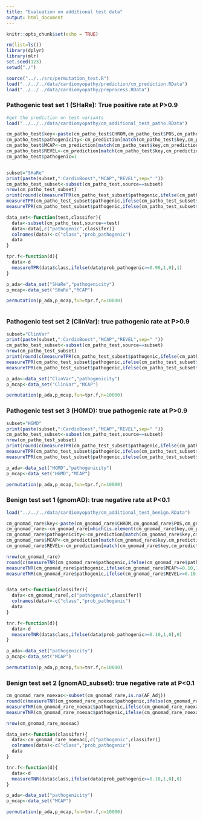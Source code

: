 ```yaml
---
title: "Evaluation on additional test data"
output: html_document
---
```


```r
knitr::opts_chunk$set(echo = TRUE)
```

 
```r
rm(list=ls())
library(dplyr)
library(mlr)
set.seed(123)
setwd("./")

source("../../src/permutation_test.R")
load("../../../data/cardiomyopathy/prediction/cm_prediction.RData")
load("../../../data/cardiomyopathy/preprocess.RData")
```


### Pathogenic test set 1 (SHaRe): True positive rate at P>0.9
```r
#get the prediction on test variants
load("../../../data/cardiomyopathy/cm_additional_test_patho.RData")

cm_patho_test$key<-paste(cm_patho_test$CHROM,cm_patho_test$POS,cm_patho_test$REF,cm_patho_test$ALT,sep="_")
cm_patho_test$pathogenicity<-cm_prediction[match(cm_patho_test$key,cm_prediction$key),]$pathogenicity
cm_patho_test$MCAP<-cm_prediction[match(cm_patho_test$key,cm_prediction$key),]$MCAP
cm_patho_test$REVEL<-cm_prediction[match(cm_patho_test$key,cm_prediction$key),]$REVEL
cm_patho_test$pathogenic=1


subset="SHaRe"
print(paste(subset,":CardioBoost","MCAP","REVEL",sep=" "))
cm_patho_test_subset<-subset(cm_patho_test,source==subset)
nrow(cm_patho_test_subset)
print(round(c(measureTPR(cm_patho_test_subset$pathogenic,ifelse(cm_patho_test_subset$pathogenicity>=0.90,1,0),1),
measureTPR(cm_patho_test_subset$pathogenic,ifelse(cm_patho_test_subset$MCAP>=0.90,1,0),1),
measureTPR(cm_patho_test_subset$pathogenic,ifelse(cm_patho_test_subset$REVEL>=0.90,1,0),1))*100,1))

data_set<-function(test,classifer){
  data<-subset(cm_patho_test,source==test)
  data<-data[,c("pathogenic",classifer)]
  colnames(data)<-c("class","prob_pathogenic")
  data
}

tpr.f<-function(d){
  data<-d
  measureTPR(data$class,ifelse(data$prob_pathogenic>=0.90,1,0),1)
}

p_ada<-data_set("SHaRe","pathogenicity")
p_mcap<-data_set("SHaRe","MCAP")

permutation(p_ada,p_mcap,fun=tpr.f,n=10000)



```

### Pathogenic test set 2 (ClinVar): true pathogenic rate at P>0.9
```r
subset="ClinVar"
print(paste(subset,":CardioBoost","MCAP","REVEL",sep=" "))
cm_patho_test_subset<-subset(cm_patho_test,source==subset)
nrow(cm_patho_test_subset)
print(round(c(measureTPR(cm_patho_test_subset$pathogenic,ifelse(cm_patho_test_subset$pathogenicity>=0.90,1,0),1),
measureTPR(cm_patho_test_subset$pathogenic,ifelse(cm_patho_test_subset$MCAP>=0.90,1,0),1),
measureTPR(cm_patho_test_subset$pathogenic,ifelse(cm_patho_test_subset$REVEL>=0.90,1,0),1))*100,1))

p_ada<-data_set("ClinVar","pathogenicity")
p_mcap<-data_set("ClinVar","MCAP")

permutation(p_ada,p_mcap,fun=tpr.f,n=10000)

```


### Pathogenic test set 3 (HGMD): true pathogenic rate at P>0.9
```r
subset="HGMD"
print(paste(subset,":CardioBoost","MCAP","REVEL",sep=" "))
cm_patho_test_subset<-subset(cm_patho_test,source==subset)
nrow(cm_patho_test_subset)
print(round(c(measureTPR(cm_patho_test_subset$pathogenic,ifelse(cm_patho_test_subset$pathogenicity>=0.90,1,0),1),
measureTPR(cm_patho_test_subset$pathogenic,ifelse(cm_patho_test_subset$MCAP>=0.90,1,0),1),
measureTPR(cm_patho_test_subset$pathogenic,ifelse(cm_patho_test_subset$REVEL>=0.90,1,0),1))*100,1))

p_ada<-data_set("HGMD","pathogenicity")
p_mcap<-data_set("HGMD","MCAP")

permutation(p_ada,p_mcap,fun=tpr.f,n=10000)

```

### Benign test set 1 (gnomAD): true negative rate at P<0.1
```r
load("../../../data/cardiomyopathy/cm_additional_test_benign.RData")

cm_gnomad_rare$key<-paste(cm_gnomad_rare$CHROM,cm_gnomad_rare$POS,cm_gnomad_rare$REF,cm_gnomad_rare$ALT,sep="_")
cm_gnomad_rare<-cm_gnomad_rare[which(is.element(cm_gnomad_rare$key,cm_prediction$key)==TRUE),]
cm_gnomad_rare$pathogenicity<-cm_prediction[match(cm_gnomad_rare$key,cm_prediction$key),]$pathogenicity
cm_gnomad_rare$MCAP<-cm_prediction[match(cm_gnomad_rare$key,cm_prediction$key),]$MCAP
cm_gnomad_rare$REVEL<-cm_prediction[match(cm_gnomad_rare$key,cm_prediction$key),]$REVEL

nrow(cm_gnomad_rare)
round(c(measureTNR(cm_gnomad_rare$pathogenic,ifelse(cm_gnomad_rare$pathogenicity>=0.10,1,0),0),
measureTNR(cm_gnomad_rare$pathogenic,ifelse(cm_gnomad_rare$MCAP>=0.10,1,0),0),
measureTNR(cm_gnomad_rare$pathogenic,ifelse(cm_gnomad_rare$REVEL>=0.10,1,0),0))*100,1)


data_set<-function(classifer){
  data<-cm_gnomad_rare[,c("pathogenic",classifer)]
  colnames(data)<-c("class","prob_pathogenic")
  data
}

tnr.f<-function(d){
  data<-d
  measureTNR(data$class,ifelse(data$prob_pathogenic>=0.10,1,0),0)
}

p_ada<-data_set("pathogenicity")
p_mcap<-data_set("MCAP")

permutation(p_ada,p_mcap,fun=tnr.f,n=10000)


```


### Benign test set 2 (gnomAD_subset): true negative rate at P<0.1
```r
cm_gnomad_rare_noexac<-subset(cm_gnomad_rare,is.na(AF_Adj))
round(c(measureTNR(cm_gnomad_rare_noexac$pathogenic,ifelse(cm_gnomad_rare_noexac$pathogenicity>=0.10,1,0),0),
measureTNR(cm_gnomad_rare_noexac$pathogenic,ifelse(cm_gnomad_rare_noexac$MCAP>=0.10,1,0),0),
measureTNR(cm_gnomad_rare_noexac$pathogenic,ifelse(cm_gnomad_rare_noexac$REVEL>=0.10,1,0),0))*100,1)

nrow(cm_gnomad_rare_noexac)

data_set<-function(classifer){
  data<-cm_gnomad_rare_noexac[,c("pathogenic",classifer)]
  colnames(data)<-c("class","prob_pathogenic")
  data
}

tnr.f<-function(d){
  data<-d
  measureTNR(data$class,ifelse(data$prob_pathogenic>=0.10,1,0),0)
}

p_ada<-data_set("pathogenicity")
p_mcap<-data_set("MCAP")

permutation(p_ada,p_mcap,fun=tnr.f,n=10000)



```